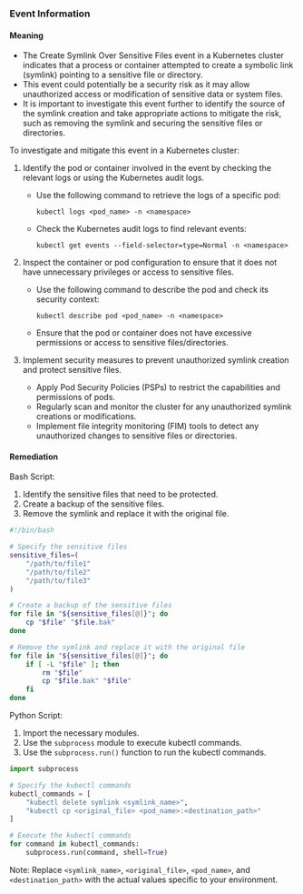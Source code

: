 
### Event Information

#### Meaning

- The Create Symlink Over Sensitive Files event in a Kubernetes cluster indicates that a process or container attempted to create a symbolic link (symlink) pointing to a sensitive file or directory.
- This event could potentially be a security risk as it may allow unauthorized access or modification of sensitive data or system files.
- It is important to investigate this event further to identify the source of the symlink creation and take appropriate actions to mitigate the risk, such as removing the symlink and securing the sensitive files or directories.

To investigate and mitigate this event in a Kubernetes cluster:
1. Identify the pod or container involved in the event by checking the relevant logs or using the Kubernetes audit logs.
   - Use the following command to retrieve the logs of a specific pod:
     ```
     kubectl logs <pod_name> -n <namespace>
     ```
   - Check the Kubernetes audit logs to find relevant events:
     ```
     kubectl get events --field-selector=type=Normal -n <namespace>
     ```

2. Inspect the container or pod configuration to ensure that it does not have unnecessary privileges or access to sensitive files.
   - Use the following command to describe the pod and check its security context:
     ```
     kubectl describe pod <pod_name> -n <namespace>
     ```
   - Ensure that the pod or container does not have excessive permissions or access to sensitive files/directories.

3. Implement security measures to prevent unauthorized symlink creation and protect sensitive files.
   - Apply Pod Security Policies (PSPs) to restrict the capabilities and permissions of pods.
   - Regularly scan and monitor the cluster for any unauthorized symlink creations or modifications.
   - Implement file integrity monitoring (FIM) tools to detect any unauthorized changes to sensitive files or directories.

#### Remediation

Bash Script:
1. Identify the sensitive files that need to be protected.
2. Create a backup of the sensitive files.
3. Remove the symlink and replace it with the original file.

```bash
#!/bin/bash

# Specify the sensitive files
sensitive_files=(
    "/path/to/file1"
    "/path/to/file2"
    "/path/to/file3"
)

# Create a backup of the sensitive files
for file in "${sensitive_files[@]}"; do
    cp "$file" "$file.bak"
done

# Remove the symlink and replace it with the original file
for file in "${sensitive_files[@]}"; do
    if [ -L "$file" ]; then
        rm "$file"
        cp "$file.bak" "$file"
    fi
done
```

Python Script:
1. Import the necessary modules.
2. Use the `subprocess` module to execute kubectl commands.
3. Use the `subprocess.run()` function to run the kubectl commands.

```python
import subprocess

# Specify the kubectl commands
kubectl_commands = [
    "kubectl delete symlink <symlink_name>",
    "kubectl cp <original_file> <pod_name>:<destination_path>"
]

# Execute the kubectl commands
for command in kubectl_commands:
    subprocess.run(command, shell=True)
```

Note: Replace `<symlink_name>`, `<original_file>`, `<pod_name>`, and `<destination_path>` with the actual values specific to your environment.


